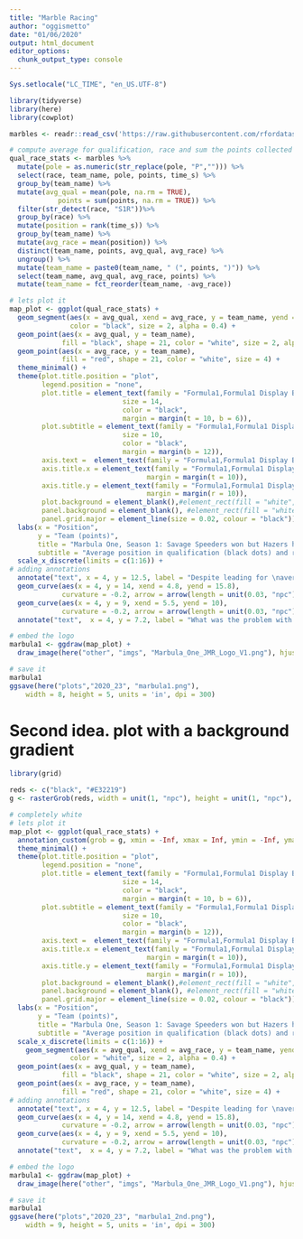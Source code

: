 ```yaml
---
title: "Marble Racing"
author: "oggismetto"
date: "01/06/2020"
output: html_document
editor_options: 
  chunk_output_type: console
---
```


```r

Sys.setlocale("LC_TIME", "en_US.UTF-8")

library(tidyverse)
library(here)
library(cowplot)

marbles <- readr::read_csv('https://raw.githubusercontent.com/rfordatascience/tidytuesday/master/data/2020/2020-06-02/marbles.csv')

```

```r

# compute average for qualification, race and sum the points collected 
qual_race_stats <- marbles %>%
  mutate(pole = as.numeric(str_replace(pole, "P",""))) %>%
  select(race, team_name, pole, points, time_s) %>%
  group_by(team_name) %>%
  mutate(avg_qual = mean(pole, na.rm = TRUE),
            points = sum(points, na.rm = TRUE)) %>%
  filter(str_detect(race, "S1R"))%>% 
  group_by(race) %>%
  mutate(position = rank(time_s)) %>%
  group_by(team_name) %>%
  mutate(avg_race = mean(position)) %>%
  distinct(team_name, points, avg_qual, avg_race) %>%
  ungroup() %>%
  mutate(team_name = paste0(team_name, " (", points, ")")) %>%
  select(team_name, avg_qual, avg_race, points) %>%
  mutate(team_name = fct_reorder(team_name, -avg_race))

# lets plot it
map_plot <- ggplot(qual_race_stats) +
  geom_segment(aes(x = avg_qual, xend = avg_race, y = team_name, yend = team_name), 
               color = "black", size = 2, alpha = 0.4) +
  geom_point(aes(x = avg_qual, y = team_name), 
             fill = "black", shape = 21, color = "white", size = 2, alpha = 0.6) +
  geom_point(aes(x = avg_race, y = team_name), 
             fill = "red", shape = 21, color = "white", size = 4) +
  theme_minimal() +
  theme(plot.title.position = "plot",
        legend.position = "none",
        plot.title = element_text(family = "Formula1,Formula1 Display Bold",
                            size = 14, 
                            color = "black", 
                            margin = margin(t = 10, b = 6)),
        plot.subtitle = element_text(family = "Formula1,Formula1 Display Bold",
                            size = 10, 
                            color = "black", 
                            margin = margin(b = 12)),
        axis.text =  element_text(family = "Formula1,Formula1 Display Bold", color= "black"),
        axis.title.x = element_text(family = "Formula1,Formula1 Display Bold", color= "black", 
                                  margin = margin(t = 10)),
        axis.title.y = element_text(family = "Formula1,Formula1 Display Bold", color= "black", 
                                  margin = margin(r = 10)),
        plot.background = element_blank(),#element_rect(fill = "white", color = NA),
        panel.background = element_blank(), #element_rect(fill = "white", color = NA), ##d50000
        panel.grid.major = element_line(size = 0.02, colour = "black")) +
  labs(x = "Position",
       y = "Team (points)",
       title = "Marbula One, Season 1: Savage Speeders won but Hazers had the best stats",
       subtitle = "Average position in qualification (black dots) and race (red dots)") +
  scale_x_discrete(limits = c(1:16)) +
# adding annotations
  annotate("text", x = 4, y = 12.5, label = "Despite leading for \naverage position Hazers \nended 2nd in the \nChampionship standings", size = 3)+ 
  geom_curve(aes(x = 4, y = 14, xend = 4.8, yend = 15.8), 
             curvature = -0.2, arrow = arrow(length = unit(0.03, "npc"))) + 
  geom_curve(aes(x = 4, y = 9, xend = 5.5, yend = 10), 
             curvature = -0.2, arrow = arrow(length = unit(0.03, "npc"))) +
  annotate("text",  x = 4, y = 7.2, label = "What was the problem with \nMellow Yellow? \nSecond best performers in \nqualifications but loosing this \nbig advantage during races", size = 3)

# embed the logo
marbula1 <- ggdraw(map_plot) +
  draw_image(here("other", "imgs", "Marbula_One_JMR_Logo_V1.png"), hjust = 0, x = 0.35, y = 0.22, scale = 0.3)

# save it
marbula1
ggsave(here("plots","2020_23", "marbula1.png"), 
    width = 8, height = 5, units = 'in', dpi = 300)

```

# Second idea. plot with a background gradient

```r

library(grid)

reds <- c("black", "#E32219")
g <- rasterGrob(reds, width = unit(1, "npc"), height = unit(1, "npc"), interpolate = TRUE)

# completely white
# lets plot it
map_plot <- ggplot(qual_race_stats) +
  annotation_custom(grob = g, xmin = -Inf, xmax = Inf, ymin = -Inf, ymax = Inf) +
  theme_minimal() +
  theme(plot.title.position = "plot",
        legend.position = "none",
        plot.title = element_text(family = "Formula1,Formula1 Display Bold",
                            size = 14, 
                            color = "black", 
                            margin = margin(t = 10, b = 6)),
        plot.subtitle = element_text(family = "Formula1,Formula1 Display Bold",
                            size = 10, 
                            color = "black", 
                            margin = margin(b = 12)),
        axis.text =  element_text(family = "Formula1,Formula1 Display Bold", color= "black"),
        axis.title.x = element_text(family = "Formula1,Formula1 Display Bold", color= "black", 
                                  margin = margin(t = 10)),
        axis.title.y = element_text(family = "Formula1,Formula1 Display Bold", color= "black", 
                                  margin = margin(r = 10)),
        plot.background = element_blank(),#element_rect(fill = "white", color = NA),
        panel.background = element_blank(), #element_rect(fill = "white", color = NA), ##d50000
        panel.grid.major = element_line(size = 0.02, colour = "black")) +
  labs(x = "Position",
       y = "Team (points)",
       title = "Marbula One, Season 1: Savage Speeders won but Hazers had the best stats",
       subtitle = "Average position in qualification (black dots) and race (red dots)") +
  scale_x_discrete(limits = c(1:16)) +
    geom_segment(aes(x = avg_qual, xend = avg_race, y = team_name, yend = team_name), 
               color = "white", size = 2, alpha = 0.4) +
  geom_point(aes(x = avg_qual, y = team_name), 
             fill = "black", shape = 21, color = "white", size = 2, alpha = 0.6) +
  geom_point(aes(x = avg_race, y = team_name), 
             fill = "red", shape = 21, color = "white", size = 4) +
# adding annotations
  annotate("text", x = 4, y = 12.5, label = "Despite leading for \naverage position Hazers \nended 2nd in the \nChampionship standings", size = 3, color = "white")+ 
  geom_curve(aes(x = 4, y = 14, xend = 4.8, yend = 15.8), 
             curvature = -0.2, arrow = arrow(length = unit(0.03, "npc")),  color = "white") + 
  geom_curve(aes(x = 4, y = 9, xend = 5.5, yend = 10), 
             curvature = -0.2, arrow = arrow(length = unit(0.03, "npc")),  color = "white") +
  annotate("text",  x = 4, y = 7.2, label = "What was the problem with \nMellow Yellow? \nSecond best performers in \nqualifications but loosing this \nbig advantage during races", size = 3 , color = "white")

# embed the logo
marbula1 <- ggdraw(map_plot) +
  draw_image(here("other", "imgs", "Marbula_One_JMR_Logo_V1.png"), hjust = 0, x = 0.33, y = 0.22, scale = 0.3)

# save it
marbula1
ggsave(here("plots","2020_23", "marbula1_2nd.png"), 
    width = 9, height = 5, units = 'in', dpi = 300)
```


